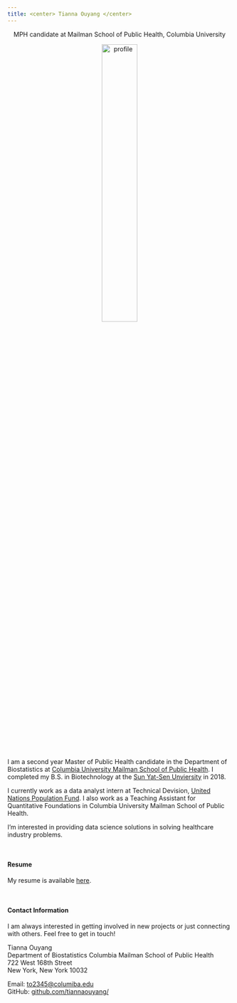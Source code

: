 ```yaml
---
title: <center> Tianna Ouyang </center>
---
```



<center> MPH candidate at Mailman School of Public Health, Columbia University</center>

<link rel="stylesheet" href="styles.css" type="text/css">
<link rel="stylesheet" href="academicons/css/academicons.min.css"/>
<link rel="apple-touch-icon" href="/image/icon.png">

<center><img src="image/profile.png" alt="profile" style="width:40%; border:0px solid"></center>

<br>

I am a second year Master of Public Health candidate in the Department of Biostatistics at [Columbia University Mailman School of Public Health](https://www.mailman.columbia.edu/become-student/departments/biostatistics). I completed my B.S. in Biotechnology at the [Sun Yat-Sen Unviersity](http://www.sysu.edu.cn/2012/en/index.htm) in 2018.

I currently work as a data analyst intern at Technical Devision, [United Nations Population Fund](https://www.unfpa.org). I also work as a Teaching Assistant for Quantitative Foundations in Columbia University Mailman School of Public Health.

I'm interested in providing data science solutions in solving healthcare industry problems.

<br>

#### Resume
My resume is available [here](downloads/[Tianna Ouyang] Resume.pdf).

<br>

#### Contact Information

I am always interested in getting involved in new projects or just connecting with others. Feel free to get in touch!

Tianna Ouyang\
Department of Biostatistics Columbia Mailman School of Public Health\
722 West 168th Street\
New York, New York 10032

Email: [to2345@columiba.edu](mailto:columbia@columbia.edu)\
GitHub: [github.com/tiannaouyang/](http://github.com/tiannaouyang/)